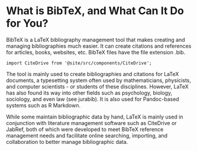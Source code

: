 # What is BibTeX, and What Can It Do for You?

BibTeX is a LaTeX bibliography management tool that makes creating and managing bibliographies much easier. It can create citations and references for articles, books, websites, etc. BibTeX files have the file extension .bib.

```mdx-code-block
import CiteDrive from '@site/src/components/CiteDrive';
```
<CiteDrive />

The tool is mainly used to create bibliographies and citations for LaTeX documents, a typesetting system often used by mathematicians, physicists, and computer scientists - or students of these disciplines. However, LaTeX has also found its way into other fields such as psychology, biology, sociology, and even law (see jurabib). It is also used for Pandoc-based systems such as R Markdown.

While some maintain bibliographic data by hand, LaTeX is mainly used in conjunction with literature management software such as CiteDrive or JabRef, both of which were developed to meet BibTeX reference management needs and facilitate online searching, importing, and collaboration to better manage bibliographic data.
